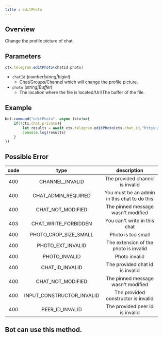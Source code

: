 ```yaml
--- 
title : editPhoto 
--- 
```

## Overview 
Change the profile picture of chat. 
## Parameters 
```ts 
ctx.telegram.editPhoto(chatId,photo)
```
- `chatId` (_number|string|bigint_) 
    - Chat/Groups/Channel which will change the profile picture. 
- `photo` (_string|Buffer_) 
    - The location where the file is located/Url/The buffer of the file.
## Example 
```ts headlight=3
bot.command("editPhoto", async (ctx)=>{
    if(!ctx.chat.private){
        let results = await ctx.telegram.editPhoto(ctx.chat.id,"https://tgsnake.js.org/images/tgsnake.jpg") 
        console.log(results)
    }
})
```
## Possible Error 

| code | type | description | 
| :---: | :---: | :------:| 
| 400 | CHANNEL_INVALID | The provided channel is invalid | 
| 400 |  CHAT_ADMIN_REQUIRED | You must be an admin in this chat to do this | 
| 400 | CHAT_NOT_MODIFIED | The pinned message wasn't modified | 
| 403 | CHAT_WRITE_FORBIDDEN | You can't write in this chat | 
| 400 | PHOTO_CROP_SIZE_SMALL | Photo is too small | 
| 400 | PHOTO_EXT_INVALID | The extension of the photo is invalid | 
| 400 | PHOTO_INVALID | Photo invalid | 
| 400 | CHAT_ID_INVALID | The provided chat id is invalid | 
| 400 | CHAT_NOT_MODIFIED | The pinned message wasn't modified | 
| 400 | INPUT_CONSTRUCTOR_INVALID | The provided constructor is invalid | 
| 400 | PEER_ID_INVALID | The provided peer id is invalid |  

## Bot can use this method.